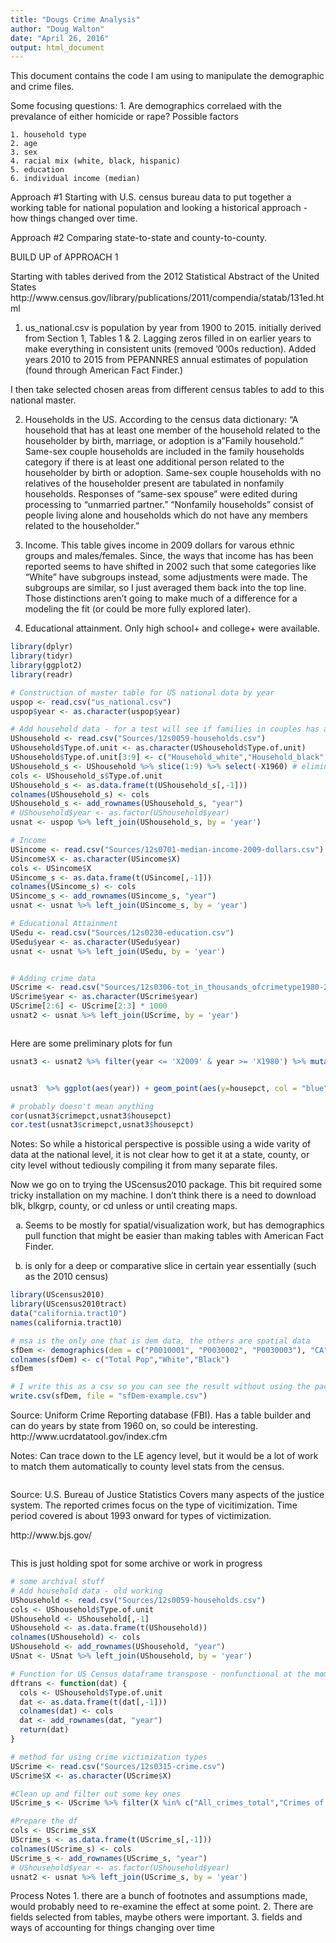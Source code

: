 ```yaml
---
title: "Dougs Crime Analysis"
author: "Doug Walton"
date: "April 26, 2016"
output: html_document
---
```


This document contains the code I am using to manipulate the demographic and crime files.

Some focusing questions:
1. Are demographics correlaed with the prevalance of either homicide or rape?
Possible factors

	1. household type
	2. age
	3. sex
	4. racial mix (white, black, hispanic)
	5. education
	6. individual income (median)

Approach #1
Starting with U.S. census bureau data to put together a working table for national population and looking a historical approach - how things changed over time. 

Approach #2
Comparing state-to-state and county-to-county.


BUILD UP of APPROACH 1

Starting with tables derived from the 2012 Statistical Abstract of the United States http://www.census.gov/library/publications/2011/compendia/statab/131ed.html

1. us_national.csv is population by year from 1900 to 2015. initially derived from Section 1, Tables 1 & 2. Lagging zeros filled in on earlier years to make everything in consistent units (removed '000s reduction). Added years 2010 to 2015 from PEPANNRES annual estimates of population (found through American Fact Finder.)

I then take selected chosen areas from different census tables to add to this national master.

2. Households in the US. According to the census data dictionary: "A household that has at least one member of the household related to the householder by birth, marriage, or adoption is a "Family household."  Same-sex couple households are included in the family households category if there is at least one additional person related to the householder by birth or adoption.  Same-sex couple households with no relatives of the householder present are tabulated in nonfamily households.  Responses of "same-sex spouse" were edited during processing to "unmarried partner."  "Nonfamily households" consist of people living alone and households which do not have any members related to the householder."

3. Income. This table gives income in 2009 dollars for varous ethnic groups and males/females. Since, the ways that income has has been reported seems to have shifted in 2002 such that some categories like "White" have subgroups instead, some adjustments were made. The subgroups are similar, so I just averaged them back into the top line. Those distinctions aren't going to make much of a difference for a modeling the fit (or could be more fully explored later).

4. Educational attainment. Only high school+ and college+ were available.


```r
library(dplyr)
library(tidyr)
library(ggplot2)
library(readr)

# Construction of master table for US national data by year
uspop <- read.csv("us_national.csv")
uspop$year <- as.character(uspop$year)

# Add household data - for a test will see if families in couples has any correpondence
UShousehold <- read.csv("Sources/12s0059-households.csv")
UShousehold$Type.of.unit <- as.character(UShousehold$Type.of.unit)
UShousehold$Type.of.unit[3:9] <- c("Household_white","Household_black","Household_hispanic","fam_household","couple_household","male_household","fem_household")
UShousehold_s <- UShousehold %>% slice(1:9) %>% select(-X1960) # eliminate gap
cols <- UShousehold_s$Type.of.unit
UShousehold_s <- as.data.frame(t(UShousehold_s[,-1]))
colnames(UShousehold_s) <- cols
UShousehold_s <- add_rownames(UShousehold_s, "year")
# UShousehold$year <- as.factor(UShousehold$year)
usnat <- uspop %>% left_join(UShousehold_s, by = 'year')

# Income
USincome <- read.csv("Sources/12s0701-median-income-2009-dollars.csv")
USincome$X <- as.character(USincome$X)
cols <- USincome$X
USincome_s <- as.data.frame(t(USincome[,-1]))
colnames(USincome_s) <- cols
USincome_s <- add_rownames(USincome_s, "year")
usnat <- usnat %>% left_join(USincome_s, by = 'year')

# Educational Attainment
USedu <- read.csv("Sources/12s0230-education.csv")
USedu$year <- as.character(USedu$year)
usnat <- usnat %>% left_join(USedu, by = 'year')


# Adding crime data
UScrime <- read.csv("Sources/12s0306-tot_in_thousands_ofcrimetype1980-2009.csv")
UScrime$year <- as.character(UScrime$year)
UScrime[2:6] <- UScrime[2:3] * 1000
usnat2 <- usnat %>% left_join(UScrime, by = 'year')



```

Here are some preliminary plots for fun

```r
usnat3 <- usnat2 %>% filter(year <= 'X2009' & year >= 'X1980') %>% mutate(crimepct = tot_violent/residents, housepct = Households/residents)


usnat3  %>% ggplot(aes(year)) + geom_point(aes(y=housepct, col = "blue")) + geom_point(aes(y = crimepct))

# probably doesn't mean anything
cor(usnat3$crimepct,usnat3$housepct)
cor.test(usnat3$crimepct,usnat3$housepct)


```

Notes: So while a historical perspective is possible using a wide varity of data at the national level, it is not clear how to get it at a state, county, or city level without tediously compiling it from many separate files. 


Now we go on to trying the UScensus2010 package. This bit required some tricky installation on my machine. I don't think there is a need to download blk, blkgrp, county, or cd unless or until creating maps. 

a. Seems to be mostly for spatial/visualization work, but has demographics pull function that might be easier than making tables with American Fact Finder. 

b. is only for a deep or comparative slice in certain year essentially (such as the 2010 census)




```r
library(UScensus2010)
library(UScensus2010tract)
data("california.tract10")
names(california.tract10)

# msa is the only one that is dem data, the others are spatial data
sfDem <- demographics(dem = c("P0010001", "P0030002", "P0030003"), "CA", level = "msa", msaname = "San Francisco")
colnames(sfDem) <- c("Total Pop","White","Black")
sfDem

# I write this as a csv so you can see the result without using the package
write.csv(sfDem, file = "sfDem-example.csv")
```



Source: Uniform Crime Reporting database (FBI). Has a table builder and can do years by state from 1960 on, so could be interesting. 
http://www.ucrdatatool.gov/index.cfm

Notes:
Can trace down to the LE agency level, but it would be a lot of work to match them automatically to county level stats from the census. 


```r




```











Source: U.S. Bureau of Justice Statistics
Covers many aspects of the justice system. The reported crimes focus on the type of vicitimization. Time period covered is about 1993 onward for types of victimization. 

http://www.bjs.gov/

```r



```





This is just holding spot for some archive or work in progress

```r
# some archival stuff
# Add household data - old working
UShousehold <- read.csv("Sources/12s0059-households.csv")
cols <- UShousehold$Type.of.unit
UShousehold <- UShousehold[,-1]
UShousehold <- as.data.frame(t(UShousehold))
colnames(UShousehold) <- cols
UShousehold <- add_rownames(UShousehold, "year")
USnat <- USnat %>% left_join(UShousehold, by = 'year')

# Function for US Census dataframe transpose - nonfunctional at the moment
dftrans <- function(dat) {
  cols <- UShousehold$Type.of.unit
  dat <- as.data.frame(t(dat[,-1]))
  colnames(dat) <- cols
  dat <- add_rownames(dat, "year")
  return(dat)
}

# method for using crime victimization types 
UScrime <- read.csv("Sources/12s0315-crime.csv")
UScrime$X <- as.character(UScrime$X)

#Clean up and filter out some key ones
UScrime_s <- UScrime %>% filter(X %in% c("All_crimes_total","Crimes of violence","..Rape/sexual assault","..Robbery","..Assault","Property_crimes_total","Theft"))

#Prepare the df
cols <- UScrime_s$X
UScrime_s <- as.data.frame(t(UScrime_s[,-1]))
colnames(UScrime_s) <- cols
UScrime_s <- add_rownames(UScrime_s, "year")
# UShousehold$year <- as.factor(UShousehold$year)
usnat2 <- usnat %>% left_join(UScrime_s, by = 'year')


```

Process Notes
1. there are a bunch of footnotes and assumptions made, would probably need to re-examine the effect at some point. 
2. There are fields selected from tables, maybe others were important.
3. fields and ways of accounting for things changing over time

